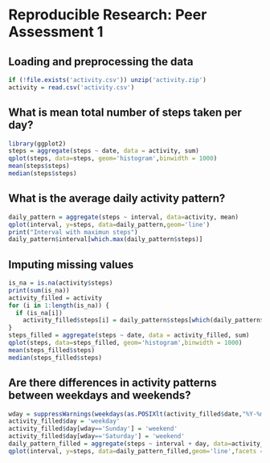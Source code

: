 # Reproducible Research: Peer Assessment 1


## Loading and preprocessing the data
```r
if (!file.exists('activity.csv')) unzip('activity.zip')
activity = read.csv('activity.csv')
```

## What is mean total number of steps taken per day?

```r
library(ggplot2)
steps = aggregate(steps ~ date, data = activity, sum)
qplot(steps, data=steps, geom='histogram',binwidth = 1000)
mean(steps$steps)
median(steps$steps)
```

## What is the average daily activity pattern?
```r
daily_pattern = aggregate(steps ~ interval, data=activity, mean)
qplot(interval, y=steps, data=daily_pattern,geom='line')
print("Interval with maximun steps")
daily_pattern$interval[which.max(daily_pattern$steps)]
```


## Imputing missing values
```r
is_na = is.na(activity$steps)
print(sum(is_na))
activity_filled = activity
for (i in 1:length(is_na)) {
  if (is_na[i])
    activity_filled$steps[i] = daily_pattern$steps[which(daily_pattern$interval==activity_filled$interval[i])]
}
steps_filled = aggregate(steps ~ date, data = activity_filled, sum)
qplot(steps, data=steps_filled, geom='histogram',binwidth = 1000)
mean(steps_filled$steps)
median(steps_filled$steps)
```

## Are there differences in activity patterns between weekdays and weekends?
```r
wday = suppressWarnings(weekdays(as.POSIXlt(activity_filled$date,"%Y-%m-%d")));
activity_filled$day = 'weekday'
activity_filled$day[wday=='Sunday'] = 'weekend'
activity_filled$day[wday=='Saturday'] = 'weekend'
daily_pattern_filled = aggregate(steps ~ interval + day, data=activity_filled, mean)
qplot(interval, y=steps, data=daily_pattern_filled,geom='line',facets = day~.)
```